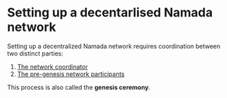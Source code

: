# Setting up a decentarlised Namada network

Setting up a decentralized Namada network requires coordination between two distinct parties:

1. [The network coordinator](./genesis-flow/coordinator.mdx#the-network-coordinator)
2. [The pre-genesis network participants](./genesis-flow/participants.mdx#pre-genesis-network-participants)

This process is also called the **genesis ceremony**.








